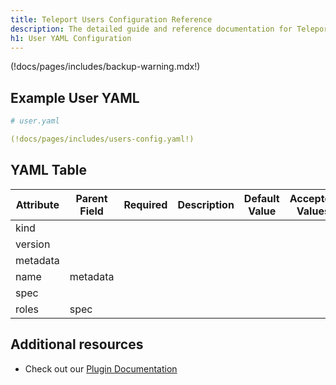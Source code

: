 ```yaml
---
title: Teleport Users Configuration Reference
description: The detailed guide and reference documentation for Teleport User YAML Configuration.
h1: User YAML Configuration
---
```


(!docs/pages/includes/backup-warning.mdx!)

## Example User YAML

```yaml
# user.yaml

(!docs/pages/includes/users-config.yaml!)
````

## YAML Table

| Attribute | Parent Field | Required | Description | Default Value | Accepted Values |
| --- | --- |  --- | --- |  --- | --- |
| kind | | | | |
| version | | | | |
| metadata | | | | |
| name | metadata | | | | 
| spec |  | | | | 
| roles | spec | | | | 

## Additional resources

- Check out our [Plugin Documentation](../../enterprise/introduction.mdx)
